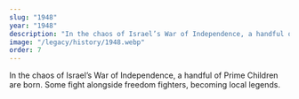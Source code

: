 ```yaml
---
slug: "1948"
year: "1948"
description: "In the chaos of Israel’s War of Independence, a handful of Prime Children are born. Some fight alongside freedom fighters, becoming local legends."
image: "/legacy/history/1948.webp"
order: 7
---
```


In the chaos of Israel’s War of Independence, a handful of Prime Children are born. Some fight alongside freedom fighters, becoming local legends.
